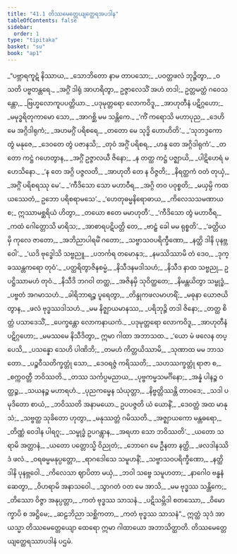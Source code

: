 ```yaml
---
title: "41.1 တိဿမေတ္တေယျတ္ထေရအပဒါန"
tableOfContents: false
sidebar:
  order: 1
type: "tipitaka"
basket: "su"
book: "ap1"
---
```



<DynamicBreadcrumb />

<Division number="1" book="ap1" e="ch" v="20" p="397">

<Paragraph number="4847" type="verses" book="ap1">
_“ပဗ္ဘာရကူဋံ နိဿာယ,_  
_သောဘိတော နာမ တာပသော;_  
_ပဝတ္တဖလံ ဘုဉ္ဇိတွာ,_  
_ဝသတိ ပဗ္ဗတန္တရေ._  

</Paragraph>

</Division>
<Division number="2" book="ap1" e="ch" v="20" p="397">

<Paragraph number="4848" book="ap1">
_အဂ္ဂိံ ဒါရုံ အာဟရိတွာ,_  
ဥဇ္ဇာလေသိံ အဟံ တဒါ;_  
ဥတ္တမတ္ထံ ဂဝေသန္တော,_  
_ဗြဟ္မလောကူပပတ္တိယာ._  

</Paragraph>

</Division>
<Division number="3" book="ap1" e="ch" v="20" p="397">

<Paragraph number="4849" type="verses" book="ap1">
_ပဒုမုတ္တရော လောကဝိဒူ,_  
_အာဟုတီနံ ပဋိဂ္ဂဟော;_  
_မမုဒ္ဓရိတုကာမော သော,_  
_အာဂစ္ဆိ မမ သန္တိကေ._  

</Paragraph>

</Division>
<Division number="4" book="ap1" e="ch" v="20" p="397">

<Paragraph number="4850" type="verses" book="ap1">
_‘ကိံ ကရောသိ မဟာပုည,_  
_ဒေဟိ မေ အဂ္ဂိဒါရုကံ;_  
_အဟမဂ္ဂိံ ပရိစရေ,_  
_တတော မေ သုဒ္ဓိ ဟောဟိတိ’._  

</Paragraph>

</Division>
<Division number="5" book="ap1" e="ch" v="20" p="397">

<Paragraph number="4851" type="verses" book="ap1">
_‘သုဘဒ္ဒကော တွံ မနုဇေ,_  
_ဒေဝတေ တွံ ပဇာနသိ;_  
_တုဝံ အဂ္ဂိံ ပရိစရ,_  
_ဟန္ဒ တေ အဂ္ဂိဒါရုကံ’._  

</Paragraph>

</Division>
<Division number="6" book="ap1" e="ch" v="20" p="397">

<Paragraph number="4852" type="verses" book="ap1">
_တတော ကဋ္ဌံ ဂဟေတွာန,_  
_အဂ္ဂိံ ဥဇ္ဇာလယီ ဇိနော;_  
_န တတ္ထ ကဋ္ဌံ ပဇ္ဈာယိ,_  
_ပါဋိဟေရံ မဟေသိနော._  

</Paragraph>

</Division>
<Division number="7" book="ap1" e="ch" v="20" p="397">

<Paragraph number="4853" type="verses" book="ap1">
_‘န တေ အဂ္ဂိ ပဇ္ဇလတိ,_  
_အာဟုတီ တေ န ဝိဇ္ဇတိ;_  
_နိရတ္ထကံ ဝတံ တုယှံ,_  
_အဂ္ဂိံ ပရိစရဿု မေ’._  

</Paragraph>

</Division>
<Division number="8" book="ap1" e="ch" v="20" p="397">

<Paragraph number="4854" type="verses" book="ap1">
_‘ကီဒိသော သော မဟာဝီရ,_  
_အဂ္ဂိ တဝ ပဝုစ္စတိ;_  
_မယှမ္ပိ ကထယဿေတံ,_  
ဥဘော ပရိစရာမသေ’._  

</Paragraph>

</Division>
<Division number="9" book="ap1" e="ch" v="20" p="397">

<Paragraph number="4855" type="verses" book="ap1">
_‘ဟေတုဓမ္မနိရောဓာယ,_  
_ကိလေသသမဏာယ စ;_  
ဣဿာမစ္ဆရိယံ ဟိတွာ,_  
_တယော ဧတေ မမာဟုတီ’._  

</Paragraph>

</Division>
<Division number="10" book="ap1" e="ch" v="20" p="397">

<Paragraph number="4856" type="verses" book="ap1">
_‘ကီဒိသော တွံ မဟာဝီရ,_  
_ကထံ ဂေါတ္တောသိ မာရိသ;_  
_အာစာရပဋိပတ္တိ တေ,_  
_ဗာဠှံ ခေါ မမ ရုစ္စတိ’._  

</Paragraph>

</Division>
<Division number="11" book="ap1" e="ch" v="20" p="397">

<Paragraph number="4857" type="verses" book="ap1">
_‘ခတ္တိယမှိ ကုလေ ဇာတော,_  
_အဘိညာပါရမိံ ဂတော;_  
_သဗ္ဗာသဝပရိက္ခီဏော,_  
_နတ္ထိ ဒါနိ ပုနဗ္ဘဝေါ’._  

</Paragraph>

</Division>
<Division number="12" book="ap1" e="ch" v="20" p="398">

<Paragraph number="4858" type="verses" book="ap1">
_‘ယဒိ ဗုဒ္ဓေါသိ သဗ္ဗညူ,_  
_ပဘင်္ကရ တမောနုဒ;_  
_နမဿိဿာမိ တံ ဒေဝ,_  
_ဒုက္ခဿန္တကရော တုဝံ’._  

</Paragraph>

</Division>
<Division number="13" book="ap1" e="ch" v="20" p="398">

<Paragraph number="4859" type="verses" book="ap1">
_ပတ္ထရိတွာဇိနစမ္မံ,_  
_နိသီဒနမဒါသဟံ;_  
_နိသီဒ နာထ သဗ္ဗညု,_  
ဥပဋ္ဌိဿာမဟံ တုဝံ._  

</Paragraph>

</Division>
<Division number="14" book="ap1" e="ch" v="20" p="398">

<Paragraph number="4860" type="verses" book="ap1">
_နိသီဒိ ဘဂဝါ တတ္ထ,_  
_အဇိနမှိ သုဝိတ္ထတေ;_  
_နိမန္တယိတွာ သမ္ဗုဒ္ဓံ,_  
_ပဗ္ဗတံ အဂမာသဟံ._  

</Paragraph>

</Division>
<Division number="15" book="ap1" e="ch" v="20" p="398">

<Paragraph number="4861" type="verses" book="ap1">
_ခါရိဘာရဉ္စ ပူရေတွာ,_  
_တိန္ဒုကဖလမာဟရိံ;_  
_မဓုနာ ယောဇယိတွာန,_  
_ဖလံ ဗုဒ္ဓဿဒါသဟံ._  

</Paragraph>

</Division>
<Division number="16" book="ap1" e="ch" v="20" p="398">

<Paragraph number="4862" type="verses" book="ap1">
_မမ နိဇ္ဈာယမာနဿ,_  
_ပရိဘုဉ္ဇိ တဒါ ဇိနော;_  
_တတ္ထ စိတ္တံ ပသာဒေသိံ,_  
_ပေက္ခန္တော လောကနာယကံ._  

</Paragraph>

</Division>
<Division number="17" book="ap1" e="ch" v="20" p="398">

<Paragraph number="4863" type="verses" book="ap1">
_ပဒုမုတ္တရော လောကဝိဒူ,_  
_အာဟုတီနံ ပဋိဂ္ဂဟော;_  
_မမဿမေ နိသီဒိတွာ,_  
ဣမာ ဂါထာ အဘာသထ._  

</Paragraph>

</Division>
<Division number="18" book="ap1" e="ch" v="20" p="398">

<Paragraph number="4864" type="verses" book="ap1">
_‘ယော မံ ဖလေန တပ္ပေသိ,_  
_ပသန္နော သေဟိ ပါဏိဘိ;_  
_တမဟံ ကိတ္တယိဿာမိ,_  
_သုဏာထ မမ ဘာသတော._  

</Paragraph>

</Division>
<Division number="19" book="ap1" e="ch" v="20" p="398">

<Paragraph number="4865" type="verses" book="ap1">
_ပဉ္စဝီသတိက္ခတ္တုံ သော,_  
_ဒေဝရဇ္ဇံ ကရိဿတိ;_  
_သဟဿက္ခတ္တုံ ရာဇာ စ,_  
_စက္ကဝတ္တီ ဘဝိဿတိ._  

</Paragraph>

</Division>
<Division number="20" book="ap1" e="ch" v="20" p="398">

<Paragraph number="4866" type="verses" book="ap1">
_တဿ သင်္ကပ္ပမညာယ,_  
_ပုဗ္ဗကမ္မသမင်္ဂိနော;_  
_အန္နံ ပါနဉ္စ ဝတ္ထဉ္စ,_  
_သယနဉ္စ မဟာရဟံ._  

</Paragraph>

</Division>
<Division number="21" book="ap1" e="ch" v="20" p="398">

<Paragraph number="4867" type="verses" book="ap1">
_ပုညကမ္မေန သံယုတ္တာ,_  
_နိဗ္ဗတ္တိဿန္တိ တာဝဒေ;_  
_သဒါ ပမုဒိတော စာယံ,_  
_ဘဝိဿတိ အနာမယော._  

</Paragraph>

</Division>
<Division number="22" book="ap1" e="ch" v="20" p="398">

<Paragraph number="4868" type="verses" book="ap1">
ဥပပဇ္ဇတိ ယံ ယောနိံ,_  
_ဒေဝတ္တံ အထ မာနုသံ;_  
_သဗ္ဗတ္ထ သုခိတော ဟုတွာ,_  
_မနုဿတ္တံ ဂမိဿတိ._  

</Paragraph>

</Division>
<Division number="23" book="ap1" e="ch" v="20" p="398">

<Paragraph number="4869" type="verses" book="ap1">
_အဇ္ဈာယကော မန္တဓရော,_  
_တိဏ္ဏံ ဝေဒါန ပါရဂူ;_  
_သမ္ဗုဒ္ဓံ ဥပဂန္တွာန,_  
_အရဟာ သော ဘဝိဿတိ’._  

</Paragraph>

</Division>
<Division number="24" book="ap1" e="ch" v="20" p="398">

<Paragraph number="4870" type="verses" book="ap1">
_ယတော သရာမိ အတ္တာနံ,_  
_ယတော ပတ္တောသ္မိ ဝိညုတံ;_  
_ဘောဂေ မေ ဦနတာ နတ္ထိ,_  
_ဖလဒါနဿိဒံ ဖလံ._  

</Paragraph>

</Division>
<Division number="25" book="ap1" e="ch" v="20" p="398">

<Paragraph number="4871" type="verses" book="ap1">
_ဝရဓမ္မမနုပ္ပတ္တော,_  
_ရာဂဒေါသေ သမူဟနိံ;_  
_သဗ္ဗာသဝပရိက္ခီဏော,_  
_နတ္ထိ ဒါနိ ပုနဗ္ဘဝေါ._  

</Paragraph>

</Division>
<Division number="26" book="ap1" e="ch" v="20" p="399">

<Paragraph number="4872" type="verses" book="ap1">
_ကိလေသာ ဈာပိတာ မယှံ,_  
_ဘဝါ သဗ္ဗေ သမူဟတာ;_  
_နာဂေါဝ ဗန္ဓနံ ဆေတွာ,_  
_ဝိဟရာမိ အနာသဝေါ._  

</Paragraph>

</Division>
<Division number="27" book="ap1" e="ch" v="20" p="399">

<Paragraph number="4873" type="verses" book="ap1">
_သွာဂတံ ဝတ မေ အာသိ,_  
_မမ ဗုဒ္ဓဿ သန္တိကေ;_  
_တိဿော ဝိဇ္ဇာ အနုပ္ပတ္တာ,_  
_ကတံ ဗုဒ္ဓဿ သာသနံ._  

</Paragraph>

</Division>
<Division number="28" book="ap1" e="ch" v="20" p="399">

<Paragraph number="4874" type="verses" book="ap1">
_ပဋိသမ္ဘိဒါ စတဿော,_  
_ဝိမောက္ခာပိ စ အဋ္ဌိမေ;_  
_ဆဠဘိညာ သစ္ဆိကတာ,_  
_ကတံ ဗုဒ္ဓဿ သာသနံ”._  

</Paragraph>

<Paragraph number="4875" book="ap1">
ဣတ္ထံ သုဒံ အာယသ္မာ တိဿမေတ္တေယျော ထေရော ဣမာ ဂါထာယော အဘာသိတ္ထာတိ.

</Paragraph>
</Division>

<Paragraph number="4876" type="center" book="ap1">
တိဿမေတ္တေယျတ္ထေရဿာပဒါနံ ပဌမံ.
</Paragraph>